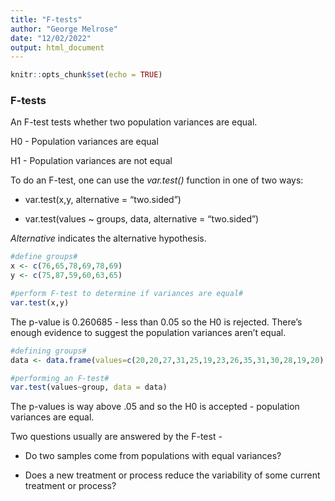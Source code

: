 ---
title: "F-tests"
author: "George Melrose"
date: "12/02/2022"
output: html_document
---

```{r setup, include=FALSE}
knitr::opts_chunk$set(echo = TRUE)
```

### F-tests

An F-test tests whether two population variances are equal.

H0 - Population variances are equal

H1 - Population variances are not equal

To do an F-test, one can use the *var.test()* function in one of two ways:

* var.test(x,y, alternative = "two.sided")

* var.test(values ~ groups, data, alternative = "two.sided")

*Alternative* indicates the alternative hypothesis.

```{r}
#define groups#
x <- c(76,65,78,69,78,69)
y <- c(75,87,59,60,63,65)

#perform F-test to determine if variances are equal#
var.test(x,y)
```
The p-value is 0.260685 - less than 0.05 so the H0 is rejected. There's enough evidence to suggest the population variances aren't equal.

```{r}
#defining groups#
data <- data.frame(values=c(20,20,27,31,25,19,23,26,35,31,30,28,19,20),group=rep(c('A','B'), each=7))

#performing an F-test#
var.test(values~group, data = data)
```
The p-values is way above .05 and so the H0 is accepted - population variances are equal.

Two questions usually are answered by the F-test -

* Do two samples come from populations with equal variances?

* Does a new treatment or process reduce the variability of some current treatment or process?
